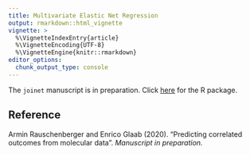 ---
title: Multivariate Elastic Net Regression
output: rmarkdown::html_vignette
vignette: >
  %\VignetteIndexEntry{article}
  %\VignetteEncoding{UTF-8}
  %\VignetteEngine{knitr::rmarkdown}
editor_options: 
  chunk_output_type: console
---

The `joinet` manuscript is in preparation. Click [here](https://CRAN.R-project.org/package=joinet) for the R package.

## Reference

Armin Rauschenberger and Enrico Glaab (2020). "Predicting correlated outcomes from molecular data". *Manuscript in preparation.*

